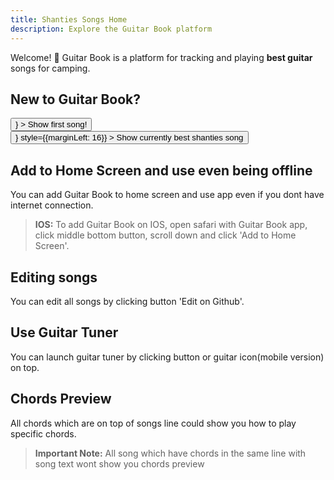 ```yaml
---
title: Shanties Songs Home
description: Explore the Guitar Book platform
---
```



Welcome! 👋 Guitar Book is a platform for tracking and playing **best guitar** songs for camping.

<DocsetMenu />

## New to Guitar Book?

<div>
  <Button
    size="large"
    color={colors.primary}
    as={<Link to="/fast/bitwa" />}
  >
    Show first song!
  </Button>
  <Button
    size="large"
    as={<Link to="/fuck-it/ballada-o-cyckach-2" />}
    style={{marginLeft: 16}}
  >
    Show currently best shanties song
  </Button>
</div>

## Add to Home Screen and use even being offline
You can add Guitar Book to home screen and use app even if you dont have internet connection.

> **IOS:** To add Guitar Book on IOS, open safari with Guitar Book app, click middle bottom button, scroll down and click 'Add to Home Screen'.

## Editing songs
You can edit all songs by clicking button 'Edit on Github'.

## Use Guitar Tuner
You can launch guitar tuner by clicking button or guitar icon(mobile version) on top.

## Chords Preview
All chords which are on top of songs line could show you how to play specific chords.

> **Important Note:** All song which have chords in the same line with song text wont show you chords preview



